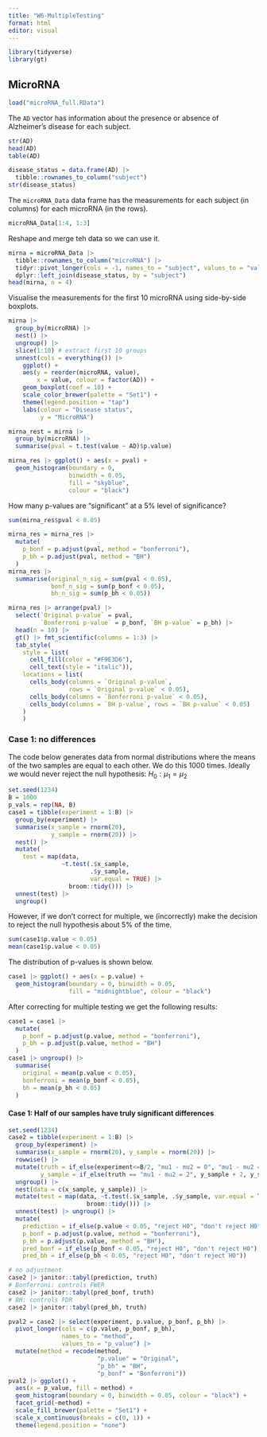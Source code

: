 ```yaml
---
title: "W6-MultipleTesting"
format: html
editor: visual
---
```


```r
library(tidyverse) 
library(gt)
```

## MicroRNA

```r
load("microRNA_full.RData")
```

The `AD` vector has information about the presence or absence of Alzheimer's disease for each subject.

```r
str(AD)
head(AD)
table(AD)

disease_status = data.frame(AD) |>
  tibble::rownames_to_column("subject")
str(disease_status)
```

The `microRNA_Data` data frame has the measurements for each subject (in columns) for each microRNA (in the rows).

```r
microRNA_Data[1:4, 1:3]
```

Reshape and merge teh data so we can use it.

```r
mirna = microRNA_Data |> 
  tibble::rownames_to_column("microRNA") |> 
  tidyr::pivot_longer(cols = -1, names_to = "subject", values_to = "value") |> 
  dplyr::left_join(disease_status, by = "subject")
head(mirna, n = 4) 
```

Visualise the measurements for the first 10 microRNA using side-by-side boxplots.

```r
mirna |> 
  group_by(microRNA) |>
  nest() |> 
  ungroup() |> 
  slice(1:10) # extract first 10 groups
  unnest(cols = everything()) |> 
    ggplot() + 
    aes(y = reorder(microRNA, value), 
        x = value, colour = factor(AD)) + 
    geom_boxplot(coef = 10) + 
    scale_color_brewer(palette = "Set1") + 
    theme(legend.position = "tap")
    labs(colour = "Disease status", 
         y = "MicroRNA")
```

```r
mirna_rest = mirna |> 
  group_by(microRNA) |>
  summarise(pval = t.test(value ~ AD)$p.value) 
```

```r
mirna_res |> ggplot() + aes(x = pval) + 
  geom_histogram(boundary = 0, 
                 binwidth = 0.05, 
                 fill = "skyblue", 
                 colour = "black")
```

How many p-values are "significant" at a 5% level of significance?

```r
sum(mirna_res$pval < 0.05) 
```

```r
mirna_res = mirna_res |> 
  mutate(
    p_bonf = p.adjust(pval, method = "bonferroni"), 
    p_bh = p.adjust(pval, method = "BH")
  )
mirna_res |> 
  summarise(original_n_sig = sum(pval < 0.05), 
            bonf_n_sig = sum(p_bonf < 0.05), 
            bh_n_sig = sum(p_bh < 0.05))
```

```r
mirna_res |> arrange(pval) |> 
  select(`Original p-value` = pval, 
         `Bonferroni p-value` = p_bonf, `BH p-value` = p_bh) |> 
  head(n = 10) |> 
  gt() |> fmt_scientific(columns = 1:3) |> 
  tab_style(
    style = list(
      cell_fill(color = "#F9E3D6"),
      cell_text(style = "italic")), 
    locations = list(
      cells_body(columns = `Original p-value`,
                 rows = `Original p-value` < 0.05), 
      cells_body(columns = `Bonferroni p-value` < 0.05), 
      cells_body(columns = `BH p-value`, rows = `BH p-value` < 0.05)
    )
    )
```

### Case 1: no differences

The code below generates data from normal distributions where the means of the two samples are equal to each other. We do this 1000 times. Ideally we would never reject the null hypothesis: $H_0:\mu_1 = \mu_2$

```r
set.seed(1234) 
B = 1000
p_vals = rep(NA, B)
case1 = tibble(experiment = 1:B) |> 
  group_by(experiment) |> 
  summarise(x_sample = rnorm(20), 
            y_sample = rnorm(20)) |> 
  nest() |> 
  mutate(
    test = map(data, 
               ~t.test(.$x_sample, 
                       .$y_sample, 
                       var.equal = TRUE) |> 
                 broom::tidy())) |> 
  unnest(test) |>
  ungroup()
```

However, if we don't correct for multiple, we (incorrectly) make the decision to reject the null hypothesis about 5% of the time.

```r
sum(case1$p.value < 0.05) 
mean(case1$p.value < 0.05) 
```

The distribution of p-values is shown below.

```r
case1 |> ggplot() + aes(x = p.value) + 
  geom_histogram(boundary = 0, binwidth = 0.05, 
                 fill = "midnightblue", colour = "black")
```

After correcting for multiple testing we get the following results:

```r
case1 = case1 |> 
  mutate(
    p_bonf = p.adjust(p.value, method = "bonferroni"), 
    p_bh = p.adjust(p.value, method = "BH")
  )
case1 |> ungroup() |>
  summarise(
    original = mean(p.value < 0.05), 
    bonferroni = mean(p_bonf < 0.05), 
    bh = mean(p_bh < 0.05)
  )
```

#### Case 1: Half of our samples have truly significant differences

```r
set.seed(1234) 
case2 = tibble(experiment = 1:B) |> 
  group_by(experiment) |> 
  summarise(x_sample = rnorm(20), y_sample = rnorm(20)) |> 
  rowwise() |> 
  mutate(truth = if_else(experiment<=B/2, "mu1 - mu2 = 0", "mu1 - mu2 = 2"),
         y_sample = if_else(truth == "mu1 - mu2 = 2", y_sample + 2, y_sample)) |> 
  ungroup() |> 
  nest(data = c(x_sample, y_sample)) |> 
  mutate(test = map(data, ~t.test(.$x_sample, .$y_sample, var.equal = TRUE) |> 
                      broom::tidy())) |> 
  unnest(test) |> ungroup() |> 
  mutate(
    prediction = if_else(p.value < 0.05, "reject H0", "don't reject H0"), 
    p_bonf = p.adjust(p.value, method = "bonferroni"), 
    p_bh = p.adjust(p.value, method = "BH"), 
    pred_bonf = if_else(p_bonf < 0.05, "reject H0", "don't reject H0"), 
    pred_bh = if_else(p_bh < 0.05, "reject H0", "don't reject H0"))

```

```r
# no adjustment
case2 |> janitor::tabyl(prediction, truth) 
# Bonferroni: controls FWER
case2 |> janitor::tabyl(pred_bonf, truth) 
# BH: controls FDR
case2 |> janitor::tabyl(pred_bh, truth) 
```

```r
pval2 = case2 |> select(experiment, p.value, p_bonf, p_bh) |> 
  pivot_longer(cols = c(p.value, p_bonf, p_bh), 
               names_to = "method", 
               values_to = "p_value") |> 
  mutate(method = recode(method, 
                         "p.value" = "Original", 
                         "p_bh" = "BH", 
                         "p_bonf" = "Bonferroni"))
pval2 |> ggplot() + 
  aes(x = p_value, fill = method) + 
  geom_histogram(boundary = 0, binwidth = 0.05, colour = "black") + 
  facet_grid(~method) + 
  scale_fill_brewer(palette = "Set1") + 
  scale_x_continuous(breaks = c(0, 1)) + 
  theme(legend.position = "none")
```
